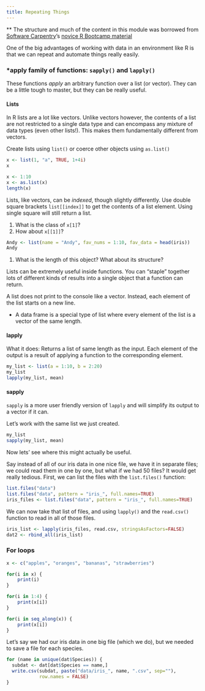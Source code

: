```yaml
---
title: Repeating Things
---
```


** The structure and much of the content in this module was borrowed from 
[Software Carpentry](http://www.softwarecarpentry.org)'s
[novice R Bootcamp material](https://github.com/swcarpentry/bc/tree/master/novice/r)

One of the big advantages of working with data in an environment like R is that 
we can repeat and automate things really easily.

### *apply family of functions: `sapply()` and `lapply()`

These functions _apply_ an arbitrary function over a list (or vector).  They can 
be a little tough to master, but they can be really useful.

#### Lists

In R lists are a lot like vectors. Unlike vectors however, the contents of a 
list are not restricted to a single data type and can encompass any mixture of 
data types (even other lists!). This makes them fundamentally different from 
vectors.

Create lists using `list()` or coerce other objects using `as.list()`

```r
x <- list(1, "a", TRUE, 1+4i)
x

x <- 1:10
x <- as.list(x)
length(x)
```


Lists, like vectors, can be _indexed_, though slightly differently.  Use double 
square brackets `list[[index]]` to get the contents of a list element. Using 
single square will still return a list.

1. What is the class of `x[1]`?
2. How about `x[[1]]`?

```r
Andy <- list(name = "Andy", fav_nums = 1:10, fav_data = head(iris))
Andy
```

1. What is the length of this object? What about its structure?

Lists can be extremely useful inside functions. You can "staple" together lots 
of different kinds of results into a single object that a function can return.

A list does not print to the console like a vector. Instead, each element of 
the list starts on a new line.

* A data frame is a special type of list where every element of the list is a 
vector of the same length.

#### lapply

What it does: Returns a list of same length as the input. 
Each element of the output is a result of applying a function to the 
corresponding element.

```r
my_list <- list(a = 1:10, b = 2:20)
my_list
lapply(my_list, mean)
```

#### sapply

`sapply` is a more user friendly version of `lapply` and will simplify its 
output to a vector if it can.

Let's work with the same list we just created.

```r
my_list
sapply(my_list, mean)
```

Now lets' see where this might actually be useful.

Say instead of all of our iris data in one nice file, we have it in separate 
files; we could read them in one by one, but what if we had 50 files?  It would 
get really tedious.  First, we can list the files with the `list.files()` 
function:

```r
list.files("data")
list.files("data", pattern = "iris_", full.names=TRUE)
iris_files <- list.files("data", pattern = "iris_", full.names=TRUE)
```

We can now take that list of files, and using `lapply()` and the `read.csv()` 
function to read in all of those files.

```r
iris_list <- lapply(iris_files, read.csv, stringsAsFactors=FALSE)
dat2 <- rbind_all(iris_list)
```

### For loops

```r
x <- c("apples", "oranges", "bananas", "strawberries")

for(i in x) {
    print(i)
}

for(i in 1:4) {
    print(x[i])
}

for(i in seq_along(x)) {
    print(x[i])
}
```

Let's say we had our iris data in one big file (which we do), but we needed to 
save a file for each species.

```r
for (name in unique(dat$Species)) {
  subdat <- dat[dat$Species == name,]
  write.csv(subdat, paste("data/iris_", name, ".csv", sep=""), 
            row.names = FALSE)
}
```

